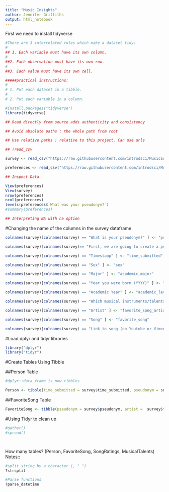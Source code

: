 ```yaml
---
title: "Music Insights"
author: Jennifer Griffiths
output: html_notebook
---
```


First we need to install tidyverse

```r

#There are 3 interrelated rules which make a dataset tidy:
#
## 1. Each variable must have its own column.
#
##2. Each observation must have its own row.
#
##3. Each value must have its own cell.

#####practical instructions:
#
# 1. Put each dataset in a tibble.
#
# 2. Put each variable in a column.

#install.packages("tidyverse")
library(tidyverse)

## Read directly from source adds authenticity and consistency 

## Avoid absolute paths : the whole path from root

## Use relative paths : relative to this project. Can use urls

## ?read_csv

survey <- read_csv("https://raw.githubusercontent.com/introdsci/MusicSurvey/master/music-survey.csv")

preferences <- read_csv("https://raw.githubusercontent.com/introdsci/MusicSurvey/master/preferences-survey.csv")
```

```r
## Inspect Data

View(preferences)
View(survey)
nrow(preferences)
ncol(preferences)
levels(preferences$`What was your pseudonym?`)
#summary(preferences)

## Interpreting NA with na option
```

#Changing the name of the columns in the survey dataframe
```r

colnames(survey)[colnames(survey) == "What is your pseudonym?" ] <- "pseudonym"

colnames(survey)[colnames(survey)== "First, we are going to create a pseudonym for you to keep this survey anonymous (more or less). Which pseudonym generator would you prefer?"] <- "pseudonym_generator"

colnames(survey)[colnames(survey) == "Timestamp" ] <- "time_submitted"

colnames(survey)[colnames(survey) == "Sex" ] <- "sex"

colnames(survey)[colnames(survey) == "Major" ] <- "academic_major"

colnames(survey)[colnames(survey) == "Year you were born (YYYY)" ] <- "year_born"

colnames(survey)[colnames(survey) == "Academic Year" ] <- "academic_level"

colnames(survey)[colnames(survey) == "Which musical instruments/talents do you play? (Select all that apply)" ] <- "instrument_list"

colnames(survey)[colnames(survey) == "Artist" ] <- "favorite_song_artist"

colnames(survey)[colnames(survey) == "Song" ] <- "favorite_song"

colnames(survey)[colnames(survey) == "Link to song (on Youtube or Vimeo)" ] <- "favorite_song_link"

```

#Load dplyr and tidyr libraries

```r
library("dplyr")
library("tidyr")


```
#Create Tables Using Tibble

##Person Table
```r
#dplyr::data_frame is now tibbles

Person <- tibble(time_submitted = survey$time_submitted, pseudonym = survey$pseudonym, generator_name =  survey$generator_name,sex = survey$sex, academic_major = survey$academic_major,year_born = survey$year_born)
```

##FavoriteSong Table
```r
FavoriteSong <- tibble(pseudonym = survey$pseudonym, artist =  survey$favorite_song_artist, song = survey$favorite_song, song_link = survey$favorite_song_link )

```
#Using Tidyr to clean up 

```r
#gather()
#spread()
```

```r

```

```r

```

How many tables? (Person, FavoriteSong, SongRatings, MusicalTalents)
Notes::
```r
#split string by a character (, " ")
?strsplit

#Parse functions
?parse_datetime

```

